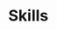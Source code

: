 # Skills

\begin{cvskills}
  \cvskill
    {R}
    {package development, data analysis, statistical programming, data visualization, \newline ETL/Data integration, tidyverse (dplyr, ggplot2, purrr, tidyr, devtools, etc), Rmarkdown}

  \cvskill
    {Other programming experience}
    {Python, SQL, Git}

  \cvskill
    {Clinical Trials}
    {clinical data management programming, eCOA, data review}
    
  \cvskill
    {Psychology}
    {behavioral statistics, research methods, cognitive psychology, learning psychology}
\end{cvskills}
